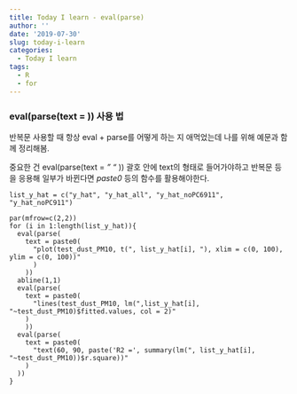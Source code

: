 ```yaml
---
title: Today I learn - eval(parse)
author: ''
date: '2019-07-30'
slug: today-i-learn
categories:
  - Today I learn
tags:
  - R
  - for
---
```


### eval(parse(text = )) 사용 법

반복문 사용할 때 항상 eval + parse를 어떻게 하는 지 애먹었는데 나를 위해 예문과 함께 정리해봄.

중요한 건 eval(parse(text = *" "* )) 괄호 안에 text의 형태로 들어가야하고 반복문 등을 응용해 일부가 바뀐다면 *paste0* 등의 함수를 활용해야한다.

```
list_y_hat = c("y_hat", "y_hat_all", "y_hat_noPC6911", "y_hat_noPC911")

par(mfrow=c(2,2))
for (i in 1:length(list_y_hat)){
  eval(parse(
    text = paste0(
      "plot(test_dust_PM10, t(", list_y_hat[i], "), xlim = c(0, 100), ylim = c(0, 100))"
      )
    ))
  abline(1,1)
  eval(parse(
    text = paste0(
      "lines(test_dust_PM10, lm(",list_y_hat[i], "~test_dust_PM10)$fitted.values, col = 2)"
    )
    ))
  eval(parse(
    text = paste0(
      "text(60, 90, paste('R2 =', summary(lm(", list_y_hat[i], "~test_dust_PM10))$r.square))"
    )
  ))
}

```